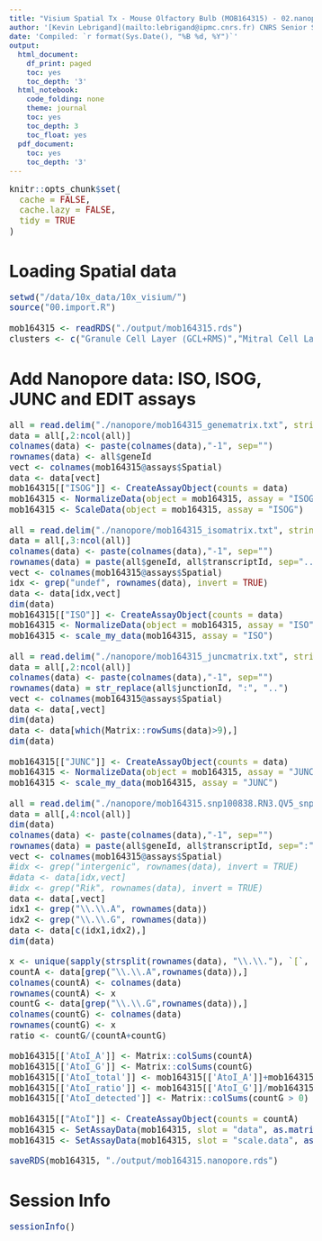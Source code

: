 ```yaml
---
title: "Visium Spatial Tx - Mouse Olfactory Bulb (MOB164315) - 02.nanopore"
author: '[Kevin Lebrigand](mailto:lebrigand@ipmc.cnrs.fr) CNRS Senior Scientist - Computational Biology'
date: 'Compiled: `r format(Sys.Date(), "%B %d, %Y")`'
output:
  html_document:
    df_print: paged
    toc: yes
    toc_depth: '3'
  html_notebook:
    code_folding: none
    theme: journal
    toc: yes
    toc_depth: 3
    toc_float: yes
  pdf_document:
    toc: yes
    toc_depth: '3'
---
```


<style type="text/css">

body, td {
   font-size: 15px;
}
code.r{
  font-size: 15px;
}
pre {
  font-size: 15px
}
</style>

```r
knitr::opts_chunk$set(
  cache = FALSE,
  cache.lazy = FALSE,
  tidy = TRUE
)
```

# Loading Spatial data

```r

setwd("/data/10x_data/10x_visium/")
source("00.import.R")

mob164315 <- readRDS("./output/mob164315.rds")
clusters <- c("Granule Cell Layer (GCL+RMS)","Mitral Cell Layer (MCL)","Outer plexiform Layer (EPL)","Glomerular Layer (GL)","Olfactory Nerve Layer (ONL)")

```

# Add Nanopore data: ISO, ISOG, JUNC and EDIT assays

```r

all = read.delim("./nanopore/mob164315_genematrix.txt", stringsAsFactors = F)
data = all[,2:ncol(all)]
colnames(data) <- paste(colnames(data),"-1", sep="")
rownames(data) <- all$geneId
vect <- colnames(mob164315@assays$Spatial)
data <- data[vect]
mob164315[["ISOG"]] <- CreateAssayObject(counts = data)
mob164315 <- NormalizeData(object = mob164315, assay = "ISOG")
mob164315 <- ScaleData(object = mob164315, assay = "ISOG")

all = read.delim("./nanopore/mob164315_isomatrix.txt", stringsAsFactors = F)
data = all[,3:ncol(all)]
colnames(data) <- paste(colnames(data),"-1", sep="")
rownames(data) = paste(all$geneId, all$transcriptId, sep="..")
vect <- colnames(mob164315@assays$Spatial)
idx <- grep("undef", rownames(data), invert = TRUE)
data <- data[idx,vect]
dim(data)
mob164315[["ISO"]] <- CreateAssayObject(counts = data)
mob164315 <- NormalizeData(object = mob164315, assay = "ISO")
mob164315 <- scale_my_data(mob164315, assay = "ISO")

all = read.delim("./nanopore/mob164315_juncmatrix.txt", stringsAsFactors = F)
data = all[,2:ncol(all)]
colnames(data) <- paste(colnames(data),"-1", sep="")
rownames(data) = str_replace(all$junctionId, ":", "..")
vect <- colnames(mob164315@assays$Spatial)
data <- data[,vect]
dim(data)
data <- data[which(Matrix::rowSums(data)>9),]
dim(data)

mob164315[["JUNC"]] <- CreateAssayObject(counts = data)
mob164315 <- NormalizeData(object = mob164315, assay = "JUNC")
mob164315 <- scale_my_data(mob164315, assay = "JUNC")

all = read.delim("./nanopore/mob164315.snp100838.RN3.QV5_snpmatrix.full.txt", stringsAsFactors = F)
data = all[,4:ncol(all)]
dim(data)
colnames(data) <- paste(colnames(data),"-1", sep="")
rownames(data) = paste(all$geneId, all$transcriptId, sep=":")
vect <- colnames(mob164315@assays$Spatial)
#idx <- grep("intergenic", rownames(data), invert = TRUE)
#data <- data[idx,vect]
#idx <- grep("Rik", rownames(data), invert = TRUE)
data <- data[,vect]
idx1 <- grep("\\.\\.A", rownames(data))
idx2 <- grep("\\.\\.G", rownames(data))
data <- data[c(idx1,idx2),]
dim(data)

x <- unique(sapply(strsplit(rownames(data), "\\.\\."), `[`, 1))
countA <- data[grep("\\.\\.A",rownames(data)),]
colnames(countA) <- colnames(data)
rownames(countA) <- x
countG <- data[grep("\\.\\.G",rownames(data)),]
colnames(countG) <- colnames(data)
rownames(countG) <- x
ratio <- countG/(countA+countG)

mob164315[['AtoI_A']] <- Matrix::colSums(countA)
mob164315[['AtoI_G']] <- Matrix::colSums(countG)
mob164315[['AtoI_total']] <- mob164315[['AtoI_A']]+mob164315[['AtoI_G']]
mob164315[['AtoI_ratio']] <- mob164315[['AtoI_G']]/mob164315[['AtoI_total']]
mob164315[['AtoI_detected']] <- Matrix::colSums(countG > 0)

mob164315[["AtoI"]] <- CreateAssayObject(counts = countA)
mob164315 <- SetAssayData(mob164315, slot = "data", as.matrix(countG), assay = "AtoI")
mob164315 <- SetAssayData(mob164315, slot = "scale.data", as.matrix(ratio), assay = "AtoI")

saveRDS(mob164315, "./output/mob164315.nanopore.rds")

```

# Session Info

```r
sessionInfo()
```

